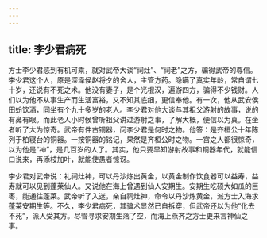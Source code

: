 ```yaml
---
---
---
```

title: 李少君病死
---



方士李少君感到有机可乘，就对武帝大谈“祠灶”、“祠老”之方，骗得武帝的尊信。李少君这个人，原是深泽侯赵将夕的舍人，主管方药。隐瞒了真实年龄，常自谓七十岁，还说有不死之术。他没有妻子，是个光棍汉，遍游四方，骗得不少钱财。人们以为他不从事生产而生活富裕，又不知其底细，更信奉他。有一次，他从武安侯田蚡饮酒，同坐有个九十多岁的老人。李少君对他大谈与其祖父游射的故事，说的有鼻有眼。而此老人小时候曾听祖父讲过游射之事，了解大概，便信以为真。在坐者听了大为惊奇。武帝有件古铜器，问李少君是何时之物。他答：是齐桓公十年陈列于柏寝台的铜器。一按铜器的铭记，果然是齐桓公时之物。一宫之人都很惊奇，以为他是“神”，是几百岁的人了。其实，他只要早知游射故事和铜器年代，就能信口说来，再添枝加叶，就能使愚者惊讶。

李少君对武帝说：礼祠灶神，可以丹沙炼出黄金，以黄金制作饮食器可以益寿，益寿就可以见到蓬莱仙人。又说他在海上曾遇到仙人安期生。安期生吃硕大如瓜的巨枣，能通往蓬莱。武帝听了入迷，亲自祠灶神，命令以丹沙炼黄金，派方士入海求蓬莱安期生等。不久，李少君病死，其骗术显然已自拆穿，但武帝还以为他“化去不死”，派人受其方。尽管寻求安期生落了空，而海上燕齐之方士更来言神仙之事。
